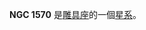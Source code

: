 {{NGCInfoBox|NGCID=NGC 1570|發現者=約翰·弗里德里希·威廉·赫歇爾|發現日期=1836年12月4日|其他編號=NGC 1571,ESO 250-19,MCG -7-10-1|曆元=J2000.0|赤經=4時22分8.9秒
|赤緯=-43°37'48"|星座=雕具座|星體=星系|星等=12.3|表面亮度=13|藍等=13.3}}

'''NGC 1570''' 是[[雕具座|雕具座]]的一個[[星系|星系]]。

{{NGCReference|1570}}
{{Catalogs|NGC=1570}}